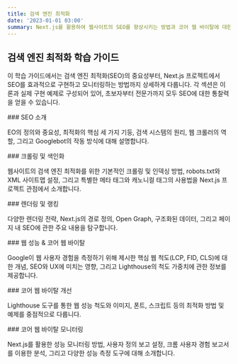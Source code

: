 ```yaml
---
title: 검색 엔진 최적화
date: '2023-01-01 03:00'
summary: Next.js를 활용하여 웹사이트의 SEO를 향상시키는 방법과 코어 웹 바이탈에 대한 깊은 이해를 제공하는 학습 가이드입니다.
---
```


## 검색 엔진 최적화 학습 가이드

이 학습 가이드에서는 검색 엔진 최적화(SEO)의 중요성부터, Next.js 프로젝트에서 SEO를 효과적으로 구현하고 모니터링하는 방법까지 상세하게 다룹니다. 각 섹션은 이론과 실제 구현 예제로 구성되어 있어, 초보자부터 전문가까지 모두 SEO에 대한 통찰력을 얻을 수 있습니다.

<div className="grid grid-cols-1 sm:grid-cols-2 gap-4">

<Card href="/docs/getting-started/seo/introduction-to-seo">
### SEO 소개

EO의 정의와 중요성, 최적화의 핵심 세 가지 기둥, 검색 시스템의 원리, 웹 크롤러의 역할, 그리고 Googlebot의 작동 방식에 대해 설명합니다.
</Card>

<Card href="/docs/getting-started/seo/crawling-and-indexing">
### 크롤링 및 색인화

웹사이트의 검색 엔진 최적화를 위한 기본적인 크롤링 및 인덱싱 방법, robots.txt와 XML 사이트맵 설정, 그리고 특별한 메타 태그와 캐노니컬 태그의 사용법을 Next.js 프로젝트 관점에서 소개합니다.
</Card>

<Card href="/docs/getting-started/seo/rendering-and-ranking">
### 렌더링 및 랭킹

다양한 렌더링 전략, Next.js의 경로 정의, Open Graph, 구조화된 데이터, 그리고 페이지 내 SEO에 관한 주요 내용을 탐구합니다.
</Card>

<Card href="/docs/getting-started/seo/web-performance">
### 웹 성능 & 코어 웹 바이탈

Google이 웹 사용자 경험을 측정하기 위해 제시한 핵심 웹 척도(LCP, FID, CLS)에 대한 개념, SEO와 UX에 미치는 영향, 그리고 Lighthouse의 척도 가중치에 관한 정보를 제공합니다.
</Card>

<Card href="/docs/getting-started/seo/improve">
### 코어 웹 바이탈 개선

Lighthouse 도구를 통한 웹 성능 척도와 이미지, 폰트, 스크립트 등의 최적화 방법 및 예제를 중점적으로 다룹니다.
</Card>

<Card href="/docs/getting-started/seo/monitor">
### 코어 웹 바이탈 모니터링

Next.js를 활용한 성능 모니터링 방법, 사용자 정의 보고 설정, 크롬 사용자 경험 보고서를 이용한 분석, 그리고 다양한 성능 측정 도구에 대해 소개합니다.
</Card>

</div>

